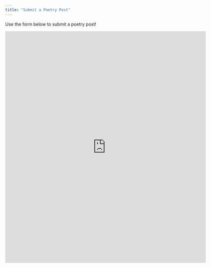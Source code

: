 ```yaml
---
title: "Submit a Poetry Post"
---
```


Use the form below to submit a poetry post!

<iframe src="https://docs.google.com/forms/d/e/1FAIpQLSfWKd9dLQIAEJki39K0x92WJDc1YsYlvW1hAerHzNDeaPX0iA/viewform?embedded=true" width="640" height="740" frameborder="0" marginheight="0" marginwidth="0">Loading…</iframe>